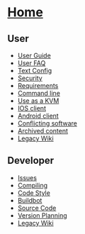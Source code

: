 =[[Home]]=

==User==

* [[User Guide]]
* [[User FAQ]]
* [[Text Config]]
* [[Security]]
* [[Requirements]]
* [[Command line]]
* [[Use as a KVM]]
* [[IOS client]]
* [[Android client]]
* [[Conflicting software]]
* [[Archived content]]
* [http://synergy-project.org/wiki/User Legacy Wiki]

==Developer==

* [[Issues]]
* [[Compiling]]
* [[Code Style]]
* [[Buildbot]]
* [[Source Code]]
* [[Version Planning]]
* [http://synergy-project.org/wiki/Developer Legacy Wiki]